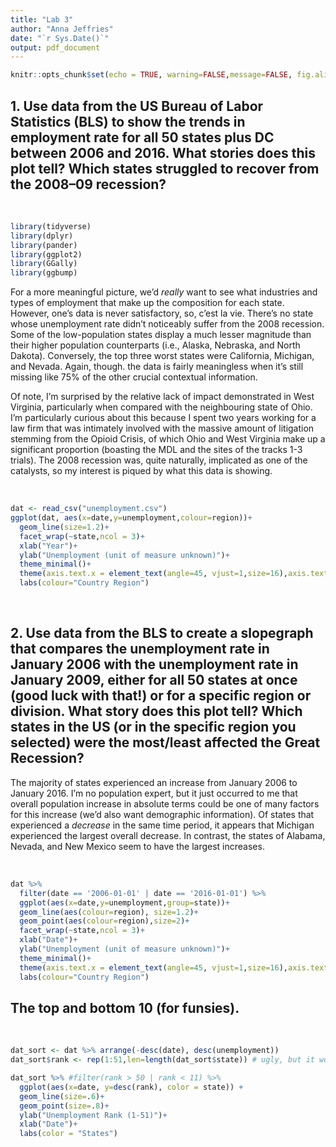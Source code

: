 ```yaml
---
title: "Lab 3"
author: "Anna Jeffries"
date: "`r Sys.Date()`"
output: pdf_document
---
```


```r
knitr::opts_chunk$set(echo = TRUE, warning=FALSE,message=FALSE, fig.align='center')
```

## 1. Use data from the US Bureau of Labor Statistics (BLS) to show the trends in employment rate for all 50 states plus DC between 2006 and 2016. What stories does this plot tell? Which states struggled to recover from the 2008–09 recession?

\  

```r
library(tidyverse)
library(dplyr)
library(pander)
library(ggplot2)
library(GGally)
library(ggbump)
```


For a more meaningful picture, we'd *really* want to see what industries and types of employment that make up the composition for each state. However, one's data is never satisfactory, so, c'est la vie. There's no state whose unemployment rate didn't noticeably suffer from the 2008 recession. Some of the low-population states display a much lesser magnitude than their higher population counterparts (i.e., Alaska, Nebraska, and North Dakota). Conversely, the top three worst states were California, Michigan, and Nevada. Again, though. the data is fairly meaningless when it's still missing like 75% of the other crucial contextual information.


Of note, I'm surprised by the relative lack of impact demonstrated in West Virginia, particularly when compared with the neighbouring state of Ohio. I'm particularly curious about this because I spent two years working for a law firm that was intimately involved with the massive amount of litigation stemming from the Opioid Crisis, of which Ohio and West Virginia make up a significant proportion (boasting the MDL and the sites of the tracks 1-3 trials). The 2008 recession was, quite naturally, implicated as one of the catalysts, so my interest is piqued by what this data is showing.

\  


```r
dat <- read_csv("unemployment.csv")
ggplot(dat, aes(x=date,y=unemployment,colour=region))+
  geom_line(size=1.2)+
  facet_wrap(~state,ncol = 3)+
  xlab("Year")+
  ylab("Unemployment (unit of measure unknown)")+
  theme_minimal()+
  theme(axis.text.x = element_text(angle=45, vjust=1,size=16),axis.text.y = element_text(size=16), legend.text = element_text(size=16), legend.title = element_text(size=20), axis.title = element_text(size=18), strip.text.x = element_text(size = 18))+
  labs(colour="Country Region")

```


\  

## 2. Use data from the BLS to create a slopegraph that compares the unemployment rate in January 2006 with the unemployment rate in January 2009, either for all 50 states at once (good luck with that!) or for a specific region or division. What story does this plot tell? Which states in the US (or in the specific region you selected) were the most/least affected the Great Recession?


The majority of states experienced an increase from January 2006 to January 2016. I'm no population expert, but it just occurred to me that overall population increase in absolute terms could be one of many factors for this increase (we'd also want demographic information). Of states that experienced a *decrease* in the same time period, it appears that Michigan experienced the largest overall decrease. In contrast, the states of Alabama, Nevada, and New Mexico seem to have the largest increases. 

\  

```r
dat %>% 
  filter(date == '2006-01-01' | date == '2016-01-01') %>%
  ggplot(aes(x=date,y=unemployment,group=state))+
  geom_line(aes(colour=region), size=1.2)+
  geom_point(aes(colour=region),size=2)+
  facet_wrap(~state,ncol = 3)+
  xlab("Date")+
  ylab("Unemployment (unit of measure unknown)")+
  theme_minimal()+
  theme(axis.text.x = element_text(angle=45, vjust=1,size=16),axis.text.y = element_text(size=16), legend.text = element_text(size=16), legend.title = element_text(size=20), axis.title = element_text(size=18), strip.text.x = element_text(size = 18))+
  labs(colour="Country Region")

```


## The top and bottom 10 (for funsies).

\  

```r
dat_sort <- dat %>% arrange(-desc(date), desc(unemployment))
dat_sort$rank <- rep(1:51,len=length(dat_sort$state)) # ugly, but it works

dat_sort %>% #filter(rank > 50 | rank < 11) %>%
  ggplot(aes(x=date, y=desc(rank), color = state)) +
  geom_line(size=.6)+
  geom_point(size=.8)+
  ylab("Unemployment Rank (1-51)")+
  xlab("Date")+
  labs(color = "States")
```

